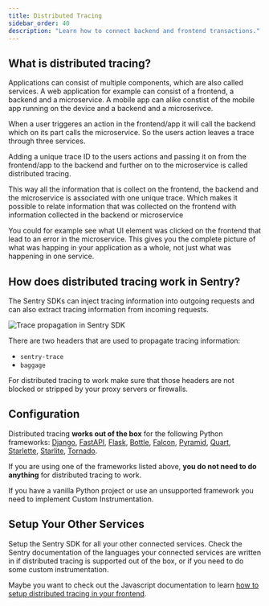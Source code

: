 ```yaml
---
title: Distributed Tracing
sidebar_order: 40
description: "Learn how to connect backend and frontend transactions."
---
```


## What is distributed tracing?

Applications can consist of multiple components, which are also called services. A web application for example can consist of a frontend, a backend and a microservice. A mobile app can alike constist of the mobile app running on the device and a backend and a microserivce.

When a user triggeres an action in the frontend/app it will call the backend which on its part calls the microservice.
So the users action leaves a trace through three services.

Adding a unique trace ID to the users actions and passing it on from the frontend/app to the backend and further on to the microservice is called distributed tracing.

This way all the information that is collect on the frontend, the backend and the microservice is associated with one unique trace. Which makes it possible to relate information that was collected on the frontend with information collected in the backend or microservice

You could for example see what UI element was clicked on the frontend that lead to an error in the microservice. This gives you the complete picture of what was happing in your application as a whole, not just what was happening in one service.

## How does distributed tracing work in Sentry?

The Sentry SDKs can inject tracing information into outgoing requests and can also extract tracing information from incoming requests.

![Trace propagation in Sentry SDK](distributed-tracing-trace-propagation.png)

There are two headers that are used to propagate tracing information:

- `sentry-trace`
- `baggage`

<Alert title="Note" level="note">

For distributed tracing to work make sure that those headers are not blocked or stripped by your proxy servers or firewalls.

</Alert>

<!-- TODO: header beschreiben
TODO: beispiel header anzeigen -->

<!-- # Test

<PlatformContent includePath="distributed-tracing/supported-frameworks/" />

END TEST -->

## Configuration

Distributed tracing **works out of the box** for the following Python frameworks: <a href="/platforms/python/guides/django/distributed-tracing/instrumentation/automatic-instrumentation/">Django</a>, <a href="/platforms/python/guides/fastapi/distributed-tracing/instrumentation/automatic-instrumentation/">FastAPI</a>, <a href="/platforms/python/guides/flask/distributed-tracing/instrumentation/automatic-instrumentation/">Flask</a>, <a href="/platforms/python/guides/bottle/distributed-tracing/instrumentation/automatic-instrumentation/">Bottle</a>, <a href="/platforms/python/guides/falcon/distributed-tracing/instrumentation/automatic-instrumentation/">Falcon</a>, <a href="/platforms/python/guides/pyramid/distributed-tracing/instrumentation/automatic-instrumentation/">Pyramid</a>, <a href="/platforms/python/guides/quart/distributed-tracing/instrumentation/automatic-instrumentation/">Quart</a>, <a href="/platforms/python/guides/starlette/distributed-tracing/instrumentation/automatic-instrumentation/">Starlette</a>, <a href="/platforms/python/guides/starlite/distributed-tracing/instrumentation/automatic-instrumentation/">Starlite</a>, <a href="/platforms/python/guides/tornado/distributed-tracing/instrumentation/automatic-instrumentation/">Tornado</a>.

If you are using one of the frameworks listed above, **you do not need to do anything** for distributed tracing to work.

<!--
TODO: Check these if there is really auto instrumentation:
- AWS Lambda
- GCP
- Trytond
- Celery
- rq
 -->

If you have a vanilla Python project or use an unsupported framework you need to implement <PlatformLink to="/distributed-tracing/instrumentation/custom-instrumentation/">Custom Instrumentation</PlatformLink>.

## Setup Your Other Services

Setup the Sentry SDK for all your other connected services. Check the Sentry documentation of the languages your connected services are written in if distributed tracing is supported out of the box, or if you need to do some custom instrumentation.

Maybe you want to check out the Javascript documentation to learn [how to setup distributed tracing in your frontend](/platforms/javascript/performance/connect-services/).

<!-- ## Verify

Screenshots wie es aussehen soll und wo man in Sentry.io es sich ansehen kann.

Von Instrumentationssue auf Trace

Von Replay auf Trace
## Temp

Ab welcher Version ist es supported?


-->
